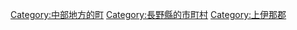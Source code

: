 {{Commonscat|Minowa, Nagano}}
{{Catmore}}

{{DEFAULTSORT:Minowa}}
[[Category:中部地方的町|Category:中部地方的町]]
[[Category:長野縣的市町村|Category:長野縣的市町村]]
[[Category:上伊那郡|Category:上伊那郡]]